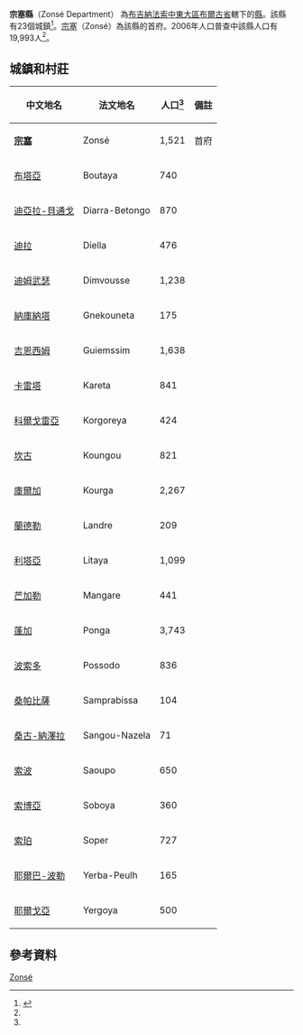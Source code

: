 {{Infobox settlement
|name = 宗塞縣
|settlement_type = [[布爾古省|布爾古省]][[縣_(布基納法索)|縣份]]
|native_name = Zonsé Department
|nickname = 
|image_skyline = 
|image_size = 
|image_caption =
|image_flag = 
|image_seal = 
|seal_size =
|image_map = 
|map_caption = 
|pushpin_map = Burkina Faso
|pushpin_map_caption = 宗塞縣在布吉納法索的位置
|coordinates_region = 
|subdivision_type = 國家
|subdivision_name = {{flag|Burkina Faso}}
|subdivision_type1 = 大區
|subdivision_name1 = [[中東大區_(布基納法索)|中東大區]]
|subdivision_type2 = [[布吉納法索行政區劃|省]]
|subdivision_name2 = [[布爾古省|布爾古省]]
|subdivision_type3 = 首府
|subdivision_name3 = [[宗塞|宗塞]]
|leader_title = 
|leader_name = 
|established_title = 
|established_date = 
|area_total_km2 = 
|population_as_of = 2006
|population_footnotes =<ref name="c2006">{{Cite web |url=http://www.insd.bf/Documents/Publications/INSD/Publications/Resultats_enquetes/Autres%20enq/Rapport_preliminaire_RGPH06.pdf |title=National 2006 census preliminary results |access-date=2016-01-06 |archive-date=2015-07-21 |archive-url=https://web.archive.org/web/20150721185435/http://www.insd.bf/Documents/Publications/INSD/Publications/Resultats_enquetes/Autres%20enq/Rapport_preliminaire_RGPH06.pdf |dead-url=yes }}</ref>
|population_total = 19,993
|population_density_km2 =
|population_blank1_title = 民族
|population_blank1 = 
|timezone =GMT
|coordinates_display = inline,title
|utc_offset = +0
|latd=11
|latm=21
|lats=00
|latNS=N
|longd=0
|longm=38
|longs=00
|longEW=W
|website = 
}}

'''宗塞縣'''（Zonsé Department） 為[[布吉納法索|布吉納法索]][[中東大區_(布基納法索)|中東大區]][[布爾古省|布爾古省]]轄下的[[縣_(布吉納法索)|縣]]。該縣有23個城鎮<ref name=IC2>{{Cite web |url=http://www.inforoute-communale.gov.bf/list_vill/centre_est.htm |title=Burkinabé government inforoute communale |access-date=2016-01-06 |archive-date=2008-10-11 |archive-url=https://web.archive.org/web/20081011095259/http://www.inforoute-communale.gov.bf/list_vill/centre_est.htm |dead-url=yes }}</ref>。[[宗塞|宗塞]]（Zonsé）為該縣的首府。2006年人口普查中該縣人口有19,993人<ref name="c2006"/>。

==城鎮和村莊==
{| class="wikitable sortable" style="text-align: center"
|- bgcolor=#EEEEEE
! 中文地名
! 法文地名
! 人口<ref name=IC2/>
! 備註
|-
| '''[[宗塞|宗塞]]'''
| Zonsé
| 1,521
| 首府
|-
| [[布塔亞|布塔亞]]
| Boutaya 
| 740
|
|-
| [[迪亞拉-貝通戈|迪亞拉-貝通戈]]
| Diarra-Betongo
| 870
|
|-
| [[迪拉_(布吉納法索)|迪拉]]
| Diella
| 476
|
|-
| [[迪姆武瑟|迪姆武瑟]]
| Dimvousse
| 1,238
|
|-
| [[納庫納塔|納庫納塔]]
| Gnekouneta
| 175
|
|-
| [[吉恩西姆|吉恩西姆]]
| Guiemssim
| 1,638
|
|-
| [[卡雷塔|卡雷塔]]
| Kareta
| 841
|
|-
| [[科爾戈雷亞|科爾戈雷亞]]
| Korgoreya
| 424
|
|-
| [[坎古|坎古]]
| Koungou
| 821
|
|-
| [[庫爾加|庫爾加]]
| Kourga
| 2,267
|
|-
| [[蘭德勒_(布吉納法索)|蘭德勒]]
| Landre
| 209
|
|-
| [[利塔亞|利塔亞]]
| Litaya
| 1,099
|
|-
| [[芒加勒|芒加勒]]
| Mangare
| 441
|
|-
| [[蓬加_(布吉納法索)|蓬加]]
| Ponga
| 3,743
|
|-
| [[波索多|波索多]]
| Possodo
| 836
|
|- 
| [[桑帕比薩|桑帕比薩]]
| Samprabissa
| 104
|
|-
| [[桑古-納澤拉|桑古-納澤拉]]
| Sangou-Nazela
| 71
|
|-
| [[索波_(布吉納法索)|索波]]
| Saoupo
| 650
|
|-
| [[索博亞|索博亞]]
| Soboya
|360
|
|-
| [[索珀|索珀]]
| Soper
| 727
|
|-
| [[耶爾巴-波勒|耶爾巴-波勒]]
| Yerba-Peulh
| 165
|
|-
| [[耶爾戈亞|耶爾戈亞]]
| Yergoya
| 500
|
|}

==參考資料==
{{Reflist}}

{{Boulgou}}

[[Category:布爾古省縣份|Zonsé]]

{{BurkinaFaso-geo-stub}}